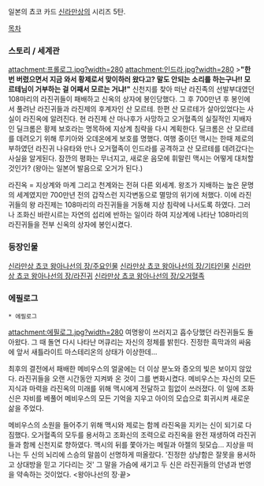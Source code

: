 일본의 쵸코 카드 [[신라만상]]의 시리즈 5탄.

[[목차]]
=== 스토리 / 세계관 ===
attachment:프롤로그.jpg?width=280 attachment:인드라.jpg?width=280
>'''"한번 버렸으면서 지금 와서 황제로서 맞이하러 왔다고? 말도 안되는 소리를 하는구나!! 모르테님이 거부하는 걸 어째서 모르는 거냐!"'''
신천지를 찾아 떠난 라진족의 선발부대였던 108마리의 라진귀들이 패배하고 신옥의 상자에 봉인당했다. 그 후 700만년 후 봉인에서 풀려난 라진귀들과 라진제의 후계자인 산 모르테. 한편 산 모르테가 살아있었다는 사실이 라진옥에 알려진다. 현 라진제 산 마나후가 사망하고 오거혈족의 실질적인 지배자인 딜크롬은 황제 보호라는 명목하에 지상계 침략을 다시 계획한다. 딜크롬은 산 모르테를 데려오기 위해 루키아와 오데온에게 보호를 명했다. 여행 중이던 맥시는 한때 제로의 부하였던 라진귀 나유타와 만나 오거혈족이 인드라를 공격하고 산 모르테를 데려갔다는 사실을 알게된다. 잠깐의 평화는 무너지고, 새로운 음모에 휘말린 맥시는 어떻게 대처할 것인가? (왕아는 일본어 발음으로 오거가 된다.)

라진옥 = 지상계와 마계 그리고 천계와는 전혀 다른 외세계. 왕조가 지배하는 높은 문명의 세계였지만 700만년 전의 갑작스런 지각변동으로 멸망의 위기에 처했다. 이에 라진귀들의 왕 라진제는 108마리의 라진귀들을 거동해 지상 침략에 나서도록 하였다. 그러나 조화신 바란시르는 자연의 섭리에 반하는 일이라 하여 지상계에 나타난 108마리의 라진귀들을 전부 신옥의 상자에 봉인시켰다.
=== 등장인물 ===
[[신라만상 쵸코 왕아나선의 장/주요인물]]
[[신라만상 쵸코 왕아나선의 장/기타인물]]
[[신라만상 쵸코 왕아나선의 장/라진귀]]
[[신라만상 쵸코 왕아나선의 장/오거혈족]]
=== 에필로그 ===
 * 에필로그
attachment:에필로그.jpg?width=280
여명왕이 쓰러지고 흡수당했던 라진귀들도 돌아왔다. 그 때 돌연 다시 나타난 머큐리는 자신의 정체를 밝힌다. 진정한 흑막과의 싸움에 앞서 새틀라이트 마스테리온의 상태가 이상한데...

최후의 결전에서 패배한 메비우스의 얼굴에는 더 이상 분노와 증오의 빛은 보이지 않았다. 라진귀들을 오랜 시간동안 지켜봐 온 것이 그를 변화시켰다. 메비우스는 자신의 모든 지식과 마력을 라진옥의 미래를 위해 맥시에게 전달하고 힘없이 쓰러졌다. 이 일에 조화신은 자비를 베풀어 메비우스의 모든 기억을 지우고 아이의 모습으로 회귀시켜 새로운 삶을 주었다.

메비우스의 소원을 들어주기 위해 맥시와 제로는 함께 라진옥을 지키는 신이 되기로 다짐했다. 오거혈족의 모두를 용서하고 조화신의 조력으로 라진옥을 완전 재생하여 라진귀들과 함께 신천지로 향하였다. 맥시의 뒤를 쫓아가는 메릴과 아젤의 뒷모습... 지상을 떠나는 두 신의 뇌리에 스승의 말씀이 선명하게 떠올랐다. '진정한 상냥함은 잘못을 용서하고 상대방을 믿고 기다리는 것' 그 말을 가슴에 새기고 두 신은 라진귀들의 안녕과 번영을 약속하는 것이었다. <왕아나선의 장·끝>
